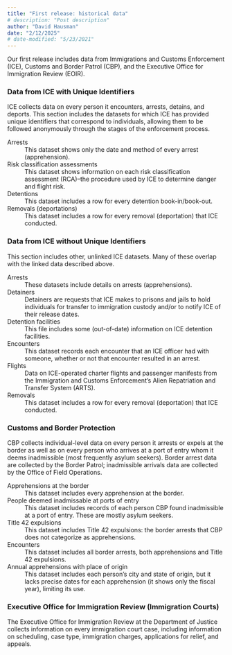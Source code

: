 ```yaml
---
title: "First release: historical data"
# description: "Post description"
author: "David Hausman"
date: "2/12/2025"
# date-modified: "5/23/2021"
---
```


Our first release includes data from Immigrations and Customs Enforcement (ICE), Customs and Border Patrol (CBP), and the Executive Office for Immigration Review (EOIR). 

### Data from ICE with Unique Identifiers

ICE collects data on every person it encounters, arrests, detains, and deports. This section includes the datasets for which ICE has provided unique identifiers that correspond to individuals, allowing them to be followed anonymously through the stages of the enforcement process.

Arrests
: This dataset shows only the date and method of every arrest (apprehension).

Risk classification assessments
: This dataset shows information on each risk classification assessment (RCA)–the procedure used by ICE to determine danger and flight risk.

Detentions
: This dataset includes a row for every detention book-in/book-out. 

Removals (deportations)
: This dataset includes a row for every removal (deportation) that ICE conducted.

### Data from ICE without Unique Identifiers

This section includes other, unlinked ICE datasets. Many of these overlap with the linked data described above.

Arrests
: These datasets include details on arrests (apprehensions). 

Detainers
: Detainers are requests that ICE makes to prisons and jails to hold individuals for transfer to immigration custody and/or to notify ICE of their release dates. 

Detention facilities
: This file includes some (out-of-date) information on ICE detention facilities.

Encounters
: This dataset records each encounter that an ICE officer had with someone, whether or not that encounter resulted in an arrest.

Flights
: Data on ICE-operated charter flights and passenger manifests from the Immigration and Customs Enforcement's Alien Repatriation and Transfer System (ARTS).

Removals
: This dataset includes a row for every removal (deportation) that ICE conducted.

### Customs and Border Protection

CBP collects individual-level data on every person it arrests or expels at the border as well as on every person who arrives at a port of entry whom it deems inadmissible (most frequently asylum seekers). Border arrest data are collected by the Border Patrol; inadmissible arrivals data are collected by the Office of Field Operations.

Apprehensions at the border
: This dataset includes every apprehension at the border.

People deemed inadmissable at ports of entry
: This dataset includes records of each person CBP found inadmissible at a port of entry. These are mostly asylum seekers.

Title 42 expulsions
: This dataset includes Title 42 expulsions: the border arrests that CBP does not categorize as apprehensions.

Encounters 
: This dataset includes all border arrests, both apprehensions and Title 42 expulsions.

Annual apprehensions with place of origin
: This dataset includes each person’s city and state of origin, but it lacks precise dates for each apprehension (it shows only the fiscal year), limiting its use. 

### Executive Office for Immigration Review (Immigration Courts)

The Executive Office for Immigration Review at the Department of Justice collects information on every immigration court case, including information on scheduling, case type, immigration charges, applications for relief, and appeals. 

